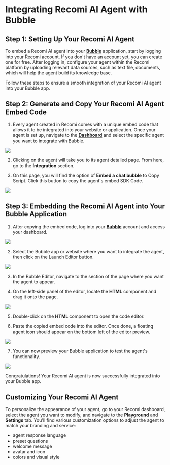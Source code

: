 # Integrating Recomi AI Agent with Bubble

## Step 1: Setting Up Your Recomi AI Agent

To embed a Recomi AI agent into your [**Bubble**](https://bubble.io/) application, start by logging into your Recomi account. If you don't have an account yet, you can create one for free. After logging in, configure your agent within the Recomi platform by uploading relevant data sources, such as text file, documents, which will help the agent build its knowledge base.

Follow these steps to ensure a smooth integration of your Recomi AI agent into your Bubble app.

## Step 2: Generate and Copy Your Recomi AI Agent Embed Code

1. Every agent created in Recomi comes with a unique embed code that allows it to be integrated into your website or application. Once your agent is set up, navigate to the [**Dashboard**](https://recomi.powerdrill.ai/agents) and select the specific agent you want to integrate with Bubble.

<img src="/images/agent_list.png"/>

2. Clicking on the agent will take you to its agent detailed page. From here, go to the **Integration** section.

3. On this page, you will find the option of **Embed a chat bubble** to Copy Script. Click this button to copy the agent's embed SDK Code.

<img src="/images/agent_bubble_code.png"/>

## Step 3: Embedding the Recomi AI Agent into Your Bubble Application

1. After copying the embed code, log into your [**Bubble**](https://bubble.io/) account and access your dashboard.

<img src="/images/bubble_1.png"/>

2. Select the Bubble app or website where you want to integrate the agent, then click on the Launch Editor button.

<img src="/images/bubble_2.png"/>

3. In the Bubble Editor, navigate to the section of the page where you want the agent to appear.

4. On the left-side panel of the editor, locate the **HTML** component and drag it onto the page.

<img src="/images/bubble_3.png"/>

5. Double-click on the **HTML** component to open the code editor.

6. Paste the copied embed code into the editor. Once done, a floating agent icon should appear on the bottom left of the editor preview.

<img src="/images/bubble_4.png"/>

7. You can now preview your Bubble application to test the agent's functionality.

<img src="/images/bubble_5.png"/>

Congratulations! Your Recomi AI agent is now successfully integrated into your Bubble app.

## Customizing Your Recomi AI Agent

To personalize the appearance of your agent, go to your Recomi dashboard, select the agent you want to modify, and navigate to the **Playground** and **Settings** tab. You'll find various customization options to adjust the agent to match your branding and service:
- agent response language
- preset questions
- welcome message
- avatar and icon
- colors and visual style
